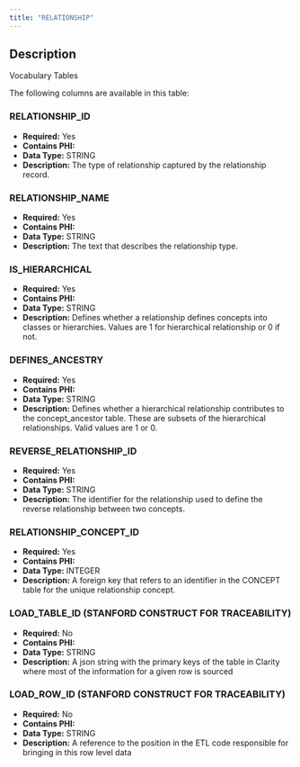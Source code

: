 ```yaml
---
title: "RELATIONSHIP"
---
```


## Description

Vocabulary Tables

The following columns are available in this table:


### RELATIONSHIP_ID


- **Required:** Yes
- **Contains PHI:** 
- **Data Type:** STRING
- **Description:** The type of relationship captured by the relationship record.



### RELATIONSHIP_NAME


- **Required:** Yes
- **Contains PHI:** 
- **Data Type:** STRING
- **Description:** The text that describes the relationship type.



### IS_HIERARCHICAL


- **Required:** Yes
- **Contains PHI:** 
- **Data Type:** STRING
- **Description:** Defines whether a relationship defines concepts into classes or hierarchies. Values are 1 for hierarchical relationship or 0 if not.



### DEFINES_ANCESTRY


- **Required:** Yes
- **Contains PHI:** 
- **Data Type:** STRING
- **Description:** Defines whether a hierarchical relationship contributes to the concept_ancestor table. These are subsets of the hierarchical relationships. Valid values are 1 or 0.



### REVERSE_RELATIONSHIP_ID


- **Required:** Yes
- **Contains PHI:** 
- **Data Type:** STRING
- **Description:** The identifier for the relationship used to define the reverse relationship between two concepts.



### RELATIONSHIP_CONCEPT_ID


- **Required:** Yes
- **Contains PHI:** 
- **Data Type:** INTEGER
- **Description:** A foreign key that refers to an identifier in the CONCEPT table for the unique relationship concept.



### LOAD_TABLE_ID (STANFORD CONSTRUCT FOR TRACEABILITY)


- **Required:** No
- **Contains PHI:** 
- **Data Type:** STRING
- **Description:** A json string with the primary keys of the table in Clarity where most of the information for a given row is sourced



### LOAD_ROW_ID (STANFORD CONSTRUCT FOR TRACEABILITY)


- **Required:** No
- **Contains PHI:** 
- **Data Type:** STRING
- **Description:** A reference to the position in the ETL code responsible for bringing in this row level data


